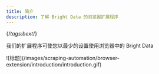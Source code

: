 ```yaml
---
title: 简介
description: 了解 Bright Data 的浏览器扩展程序
---
```


{/*tags:bext*/}

我们的扩展程序可使您以最少的设置使用浏览器中的 Bright Data
  
<Frame>
![标题](/images/scraping-automation/browser-extension/introduction/introduction.gif)
</Frame>